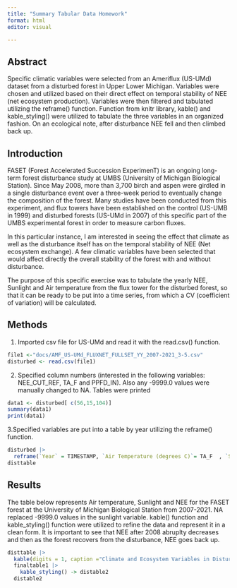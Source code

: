 ```yaml
---
title: "Summary Tabular Data Homework"
format: html
editor: visual

---
```


## Abstract
Specific climatic variables were selected from an Ameriflux (US-UMd) dataset from a disturbed forest in Upper Lower Michigan. Variables were chosen and utilized based on their direct effect on temporal stability of NEE (net ecosystem production). Variables were then filtered and tabulated utilizing the reframe() function. Function from knitr library, kable() and kable_styling() were utilized to tabulate the three variables in an organized fashion. On an ecological note, after disturbance NEE fell and then climbed back up.

## Introduction

FASET (Forest Accelerated Succession ExperimenT) is an ongoing long-term forest disturbance study at UMBS (University of Michigan Biological Station). Since May 2008, more than 3,700 birch and aspen were girdled in a single disturbance event over a three-week period to eventually change the composition of the forest. Many studies have been conducted from this experiment, and flux towers have been established on the control (US-UMB in 1999) and disturbed forests (US-UMd in 2007) of this specific part of the UMBS experimental forest in order to measure carbon fluxes. 

In this particular instance, I am interested in seeing the effect that climate as well as the disturbance itself has on the temporal stability of NEE (Net ecosystem exchange). A few climatic variables have been selected that would affect directly the overall stability of the forest with and without disturbance.

The purpose of this specific exercise was to tabulate the yearly NEE, Sunlight and Air temperature from the flux tower for the disturbed forest, so that it can be ready to be put into a time series, from which a CV (coefficient of variation) will be calculated. 

## Methods

1. Imported csv file for US-UMd and read it with the read.csv() function.

```r
file1 <-"docs/AMF_US-UMd_FLUXNET_FULLSET_YY_2007-2021_3-5.csv"
disturbed <- read.csv(file1)
```


2. Specified column numbers (interested in the following variables: NEE_CUT_REF, TA_F and PPFD_IN). Also any -9999.0 values were manually changed to NA. Tables were printed

```r
data1 <- disturbed[ c(56,15,104)]
summary(data1) 
print(data1)
```


3.Specified variables are put into a table by year utilizing the reframe() function.

```r
disturbed |>
  reframe(`Year` = TIMESTAMP, `Air Temperature (degrees C)`= TA_F  , `Sunlight (umolphoton/m^2/s)`= PPFD_IN, `Net Ecosystem Exchange (gC/m^2/yr`= NEE_CUT_REF ) -> disttable
disttable
```


## Results
The table below represents Air temperature, Sunlight and NEE for the FASET forest at the University of Michigan Biological Station from 2007-2021. NA replaced -9999.0 values in the sunlight variable. kable() function and kable_styling() function were utilized to refine the data and represent it in a clean form. It is important to see that NEE after 2008 abruplty decreases and then as the forest recovers from the disturbance, NEE goes back up.

```r
disttable |>
  kable(digits = 1, caption ="Climate and Ecosystem Variables in Disturbed Forest") -> finaltable1
  finaltable1 |>
    kable_styling() -> distable2
  distable2
```
